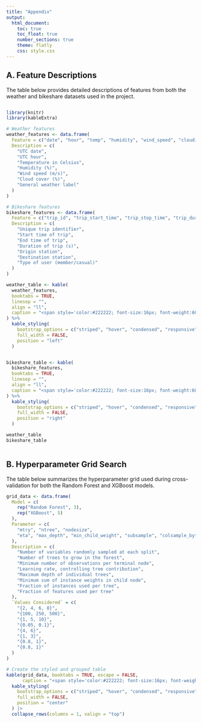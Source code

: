 ```yaml
---
title: "Appendix"
output: 
  html_document:
    toc: true
    toc_float: true
    number_sections: true
    theme: flatly
    css: style.css
---
```


## A. Feature Descriptions {.unnumbered}

The table below provides detailed descriptions of features from both the weather and bikeshare datasets used in the project.

<div style="display: flex; justify-content: space-between; gap: 2em;">
```r
library(knitr)
library(kableExtra)

# Weather features
weather_features <- data.frame(
  Feature = c("date", "hour", "temp", "humidity", "wind_speed", "cloudiness", "weather_main"),
  Description = c(
    "UTC date",
    "UTC hour",
    "Temperature in Celsius",
    "Humidity (%)",
    "Wind speed (m/s)",
    "Cloud cover (%)",
    "General weather label"
  )
)

# Bikeshare features
bikeshare_features <- data.frame(
  Feature = c("trip_id", "trip_start_time", "trip_stop_time", "trip_duration_seconds", "from_station_name", "to_station_name", "user_type"),
  Description = c(
    "Unique trip identifier",
    "Start time of trip",
    "End time of trip",
    "Duration of trip (s)",
    "Origin station",
    "Destination station",
    "Type of user (member/casual)"
  )
)

weather_table <- kable(
  weather_features, 
  booktabs = TRUE, 
  linesep = "", 
  align = "ll", 
  caption = "<span style='color:#222222; font-size:16px; font-weight:600;'>Table A1. Weather Data Features</span>"
) %>%
  kable_styling(
    bootstrap_options = c("striped", "hover", "condensed", "responsive", "bordered"),
    full_width = FALSE,
    position = "left"
  )


bikeshare_table <- kable(
  bikeshare_features, 
  booktabs = TRUE, 
  linesep = "", 
  align = "ll", 
  caption = "<span style='color:#222222; font-size:16px; font-weight:600;'>Table A2. Bike Share Data Features</span>"
) %>%
  kable_styling(
    bootstrap_options = c("striped", "hover", "condensed", "responsive", "bordered"),
    full_width = FALSE,
    position = "right"
  )

weather_table
bikeshare_table
```

</div>

## B. Hyperparameter Grid Search {.unnumbered}

The table below summarizes the hyperparameter grid used during cross-validation for both the Random Forest and XGBoost models.
```r
grid_data <- data.frame(
  Model = c(
    rep("Random Forest", 3),
    rep("XGBoost", 5)
  ),
  Parameter = c(
    "mtry", "ntree", "nodesize",
    "eta", "max_depth", "min_child_weight", "subsample", "colsample_bytree"
  ),
  Description = c(
    "Number of variables randomly sampled at each split",
    "Number of trees to grow in the forest",
    "Minimum number of observations per terminal node",
    "Learning rate, controlling tree contribution",
    "Maximum depth of individual trees",
    "Minimum sum of instance weights in child node",
    "Fraction of instances used per tree",
    "Fraction of features used per tree"
  ),
  `Values Considered` = c(
    "{2, 4, 6, 8}",
    "{100, 250, 500}",
    "{1, 5, 10}",
    "{0.05, 0.1}",
    "{4, 6}",
    "{1, 3}",
    "{0.8, 1}",
    "{0.8, 1}"
  )
)

# Create the styled and grouped table
kable(grid_data, booktabs = TRUE, escape = FALSE,
      caption = "<span style='color:#222222; font-size:16px; font-weight:600;'>Table B. Hyperparameter Grid Considered for Random Forest and XGBoost</span>") |>
  kable_styling(
    bootstrap_options = c("striped", "hover", "condensed", "responsive", "bordered"),
    full_width = FALSE,
    position = "center"
  ) |>
  collapse_rows(columns = 1, valign = "top")
```

